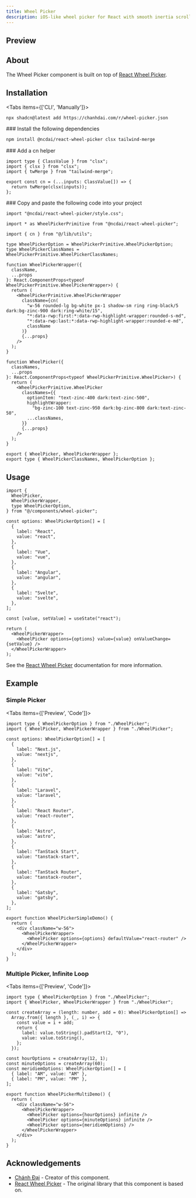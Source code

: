 ```yaml
---
title: Wheel Picker
description: iOS-like wheel picker for React with smooth inertia scrolling and infinite loop support.
---
```



## Preview

<PreviewContainer>
  <WheelPickerSimpleDemo />
</PreviewContainer>

## About

The Wheel Picker component is built on top of [React Wheel Picker](https://react-wheel-picker.chanhdai.com?utm_source=hextaui).

## Installation

<Tabs items={['CLI', 'Manually']}>

<Tab value="CLI">

```bash title="NPM"
npx shadcn@latest add https://chanhdai.com/r/wheel-picker.json
```

</Tab>

<Tab value="Manually">

<Steps>

<Step>
### Install the following dependencies

```bash title="NPM"
npm install @ncdai/react-wheel-picker clsx tailwind-merge
```

</Step>

<Step>
### Add a cn helper

```tsx title="lib/utils.ts"
import type { ClassValue } from "clsx";
import { clsx } from "clsx";
import { twMerge } from "tailwind-merge";

export const cn = (...inputs: ClassValue[]) => {
  return twMerge(clsx(inputs));
};
```

</Step>

<Step>
### Copy and paste the following code into your project

```tsx title="components/wheel-picker.tsx"
import "@ncdai/react-wheel-picker/style.css";

import * as WheelPickerPrimitive from "@ncdai/react-wheel-picker";

import { cn } from "@/lib/utils";

type WheelPickerOption = WheelPickerPrimitive.WheelPickerOption;
type WheelPickerClassNames = WheelPickerPrimitive.WheelPickerClassNames;

function WheelPickerWrapper({
  className,
  ...props
}: React.ComponentProps<typeof WheelPickerPrimitive.WheelPickerWrapper>) {
  return (
    <WheelPickerPrimitive.WheelPickerWrapper
      className={cn(
        "w-56 rounded-lg bg-white px-1 shadow-sm ring ring-black/5 dark:bg-zinc-900 dark:ring-white/15",
        "*:data-rwp:first:*:data-rwp-highlight-wrapper:rounded-s-md",
        "*:data-rwp:last:*:data-rwp-highlight-wrapper:rounded-e-md",
        className
      )}
      {...props}
    />
  );
}

function WheelPicker({
  classNames,
  ...props
}: React.ComponentProps<typeof WheelPickerPrimitive.WheelPicker>) {
  return (
    <WheelPickerPrimitive.WheelPicker
      classNames={{
        optionItem: "text-zinc-400 dark:text-zinc-500",
        highlightWrapper:
          "bg-zinc-100 text-zinc-950 dark:bg-zinc-800 dark:text-zinc-50",
        ...classNames,
      }}
      {...props}
    />
  );
}

export { WheelPicker, WheelPickerWrapper };
export type { WheelPickerClassNames, WheelPickerOption };
```

</Step>

</Steps>

</Tab>

</Tabs>

## Usage

```tsx
import {
  WheelPicker,
  WheelPickerWrapper,
  type WheelPickerOption,
} from "@/components/wheel-picker";
```

```tsx
const options: WheelPickerOption[] = [
  {
    label: "React",
    value: "react",
  },
  {
    label: "Vue",
    value: "vue",
  },
  {
    label: "Angular",
    value: "angular",
  },
  {
    label: "Svelte",
    value: "svelte",
  },
];

const [value, setValue] = useState("react");

return (
  <WheelPickerWrapper>
    <WheelPicker options={options} value={value} onValueChange={setValue} />
  </WheelPickerWrapper>
);
```

See the [React Wheel Picker](https://react-wheel-picker.chanhdai.com?utm_source=hextaui) documentation for more information.

## Example

### Simple Picker

<Tabs items={['Preview', 'Code']}>

<Tab value="Preview">
  <PreviewContainer>
    <WheelPickerSimpleDemo />
  </PreviewContainer>
</Tab>

<Tab value="Code">

```tsx title="components/wheel-picker-simple-demo.tsx"
import type { WheelPickerOption } from "./WheelPicker";
import { WheelPicker, WheelPickerWrapper } from "./WheelPicker";

const options: WheelPickerOption[] = [
  {
    label: "Next.js",
    value: "nextjs",
  },
  {
    label: "Vite",
    value: "vite",
  },
  {
    label: "Laravel",
    value: "laravel",
  },
  {
    label: "React Router",
    value: "react-router",
  },
  {
    label: "Astro",
    value: "astro",
  },
  {
    label: "TanStack Start",
    value: "tanstack-start",
  },
  {
    label: "TanStack Router",
    value: "tanstack-router",
  },
  {
    label: "Gatsby",
    value: "gatsby",
  },
];

export function WheelPickerSimpleDemo() {
  return (
    <div className="w-56">
      <WheelPickerWrapper>
        <WheelPicker options={options} defaultValue="react-router" />
      </WheelPickerWrapper>
    </div>
  );
}
```

</Tab>
</Tabs>

### Multiple Picker, Infinite Loop

<Tabs items={['Preview', 'Code']}>

<Tab value="Preview">
  <PreviewContainer>
    <WheelPickerMultiDemo />
  </PreviewContainer>
</Tab>

<Tab value="Code">

```tsx title="components/wheel-picker-multi-demo.tsx"
import type { WheelPickerOption } from "./WheelPicker";
import { WheelPicker, WheelPickerWrapper } from "./WheelPicker";

const createArray = (length: number, add = 0): WheelPickerOption[] =>
  Array.from({ length }, (_, i) => {
    const value = i + add;
    return {
      label: value.toString().padStart(2, "0"),
      value: value.toString(),
    };
  });

const hourOptions = createArray(12, 1);
const minuteOptions = createArray(60);
const meridiemOptions: WheelPickerOption[] = [
  { label: "AM", value: "AM" },
  { label: "PM", value: "PM" },
];

export function WheelPickerMultiDemo() {
  return (
    <div className="w-56">
      <WheelPickerWrapper>
        <WheelPicker options={hourOptions} infinite />
        <WheelPicker options={minuteOptions} infinite />
        <WheelPicker options={meridiemOptions} />
      </WheelPickerWrapper>
    </div>
  );
}
```

</Tab>
</Tabs>

## Acknowledgements

- [Chánh Đại](https://chanhdai.com?utm_source=hextaui) - Creator of this component.
- [React Wheel Picker](https://react-wheel-picker.chanhdai.com?utm_source=hextaui) - The original library that this component is based on.

